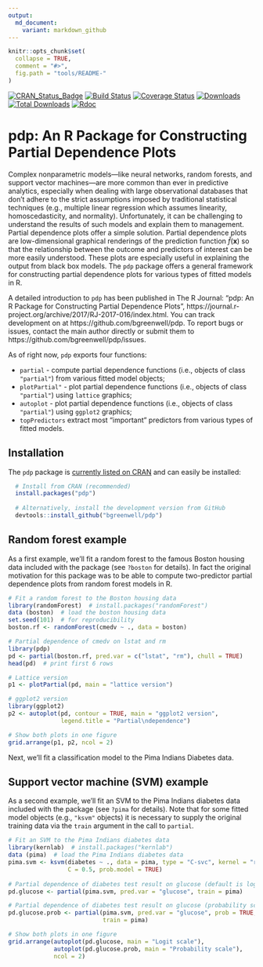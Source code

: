 ```yaml
---
output:
  md_document:
    variant: markdown_github
---
```


<!-- README.md is generated from README.Rmd. Please edit that file -->

```r
knitr::opts_chunk$set(
  collapse = TRUE,
  comment = "#>",
  fig.path = "tools/README-"
)
```

[![CRAN\_Status\_Badge](http://www.r-pkg.org/badges/version/pdp)](https://cran.r-project.org/package=pdp)
[![Build Status](https://travis-ci.org/bgreenwell/pdp.svg?branch=master)](https://travis-ci.org/bgreenwell/pdp)
[![Coverage Status](https://img.shields.io/codecov/c/github/bgreenwell/pdp.svg)](https://codecov.io/github/bgreenwell/pdp?branch=master)
[![Downloads](http://cranlogs.r-pkg.org/badges/pdp)](http://cranlogs.r-pkg.org/badges/pdp)
[![Total Downloads](http://cranlogs.r-pkg.org/badges/grand-total/pdp)](http://cranlogs.r-pkg.org/badges/grand-total/pdp)
[![Rdoc](http://www.rdocumentation.org/badges/version/pdp)](http://www.rdocumentation.org/packages/pdp)

# pdp: An R Package for Constructing Partial Dependence Plots

Complex nonparametric models---like neural networks, random forests, and support vector machines---are more common than ever in predictive analytics, especially when dealing with large observational databases that don't adhere to the strict assumptions imposed by traditional statistical techniques (e.g., multiple linear regression which assumes linearity, homoscedasticity, and normality). Unfortunately, it can be challenging to understand the results of such models and explain them to management. Partial dependence plots offer a simple solution. Partial dependence plots are low-dimensional graphical renderings of the prediction function $\widehat{f}\left(\boldsymbol{x}\right)$ so that the relationship between the outcome and predictors of interest can be more easily understood. These plots are especially useful in explaining the output from black box models. The `pdp` package offers a general framework for constructing partial dependence plots for various types of fitted models in R. 

A detailed introduction to `pdp` has been published in The R Journal: "pdp: An R Package for Constructing Partial Dependence Plots", https://journal.r-project.org/archive/2017/RJ-2017-016/index.html. You can track development on  at https://github.com/bgreenwell/pdp. To report bugs or issues, contact the main author directly or submit them to https://github.com/bgreenwell/pdp/issues. 

As of right now, `pdp` exports four functions:

* `partial` - compute partial dependence functions (i.e., objects of class `"partial"`) from various fitted model objects;
* `plotPartial"` - plot partial dependence functions (i.e., objects of class `"partial"`) using `lattice` graphics;
* `autoplot` - plot partial dependence functions (i.e., objects of class `"partial"`) using `ggplot2` graphics;
* `topPredictors` extract most "important" predictors from various types of fitted models.

## Installation

The `pdp` package is [currently listed on CRAN](https://CRAN.R-project.org/package=pdp) and can easily be installed:
```r
  # Install from CRAN (recommended)
  install.packages("pdp")
  
  # Alternatively, install the development version from GitHub
  devtools::install_github("bgreenwell/pdp")
```

## Random forest example

As a first example, we'll fit a random forest to the famous Boston housing data included with the package (see `?boston` for details). In fact the original motivation for this package was to be able to compute two-predictor partial dependence plots from random forest models in R. 
```r
# Fit a random forest to the Boston housing data
library(randomForest)  # install.packages("randomForest")
data (boston)  # load the boston housing data
set.seed(101)  # for reproducibility
boston.rf <- randomForest(cmedv ~ ., data = boston)

# Partial dependence of cmedv on lstat and rm
library(pdp)
pd <- partial(boston.rf, pred.var = c("lstat", "rm"), chull = TRUE)
head(pd)  # print first 6 rows

# Lattice version
p1 <- plotPartial(pd, main = "lattice version")

# ggplot2 version
library(ggplot2)
p2 <- autoplot(pd, contour = TRUE, main = "ggplot2 version", 
               legend.title = "Partial\ndependence")

# Show both plots in one figure
grid.arrange(p1, p2, ncol = 2)
```

Next, we'll fit a classification model to the Pima Indians Diabetes data.

## Support vector machine (SVM) example

As a second example, we'll fit an SVM to the Pima Indians diabetes data included with the package (see `?pima` for details). Note that for some fitted model objects (e.g., `"ksvm"` objects) it is necessary to supply the original training data via the `train` argument in the call to `partial`.

```r
# Fit an SVM to the Pima Indians diabetes data
library(kernlab)  # install.packages("kernlab")
data (pima)  # load the Pima Indians diabetes data
pima.svm <- ksvm(diabetes ~ ., data = pima, type = "C-svc", kernel = "rbfdot",
                 C = 0.5, prob.model = TRUE)
 
# Partial dependence of diabetes test result on glucose (default is logit scale)
pd.glucose <- partial(pima.svm, pred.var = "glucose", train = pima)

# Partial dependence of diabetes test result on glucose (probability scale)
pd.glucose.prob <- partial(pima.svm, pred.var = "glucose", prob = TRUE, 
                           train = pima)

# Show both plots in one figure
grid.arrange(autoplot(pd.glucose, main = "Logit scale"), 
             autoplot(pd.glucose.prob, main = "Probability scale"), 
             ncol = 2)
```
